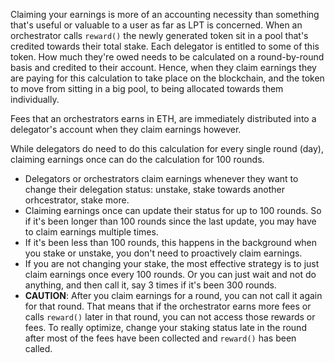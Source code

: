 Claiming your earnings is more of an accounting necessity than something that's useful or valuable to a user as far as LPT is concerned. When an orchestrator calls `reward()` the newly generated token sit in a pool that's credited towards their total stake. Each delegator is entitled to some of this token. How much they're owed needs to be calculated on a round-by-round basis and credited to their account. Hence, when they claim earnings they are paying for this calculation to take place on the blockchain, and the token to move from sitting in a big pool, to being allocated towards them individually.

Fees that an orchestrators earns in ETH, are immediately distributed into a delegator's account when they claim earnings however.

While delegators do need to do this calculation for every single round (day), claiming earnings once can do the calculation for 100 rounds.

* Delegators or orchestrators claim earnings whenever they want to change their delegation status: unstake, stake towards another orhcestrator, stake more.
* Claiming earnings once can update their status for up to 100 rounds. So if it's been longer than 100 rounds since the last update, you may have to claim earnings multiple times.
* If it's been less than 100 rounds, this happens in the background when you stake or unstake, you don't need to proactively claim earnings.
* If you are not changing your stake, the most effective strategy is to just claim earnings once every 100 rounds. Or you can just wait and not do anything, and then call it, say 3 times if it's been 300 rounds.
* **CAUTION**: After you claim earnings for a round, you can not call it again for that round. That means that if the orchestrator earns more fees or calls `reward()` later in that round, you can not access those rewards or fees. To really optimize, change your staking status late in the round after most of the fees have been collected and `reward()` has been called.